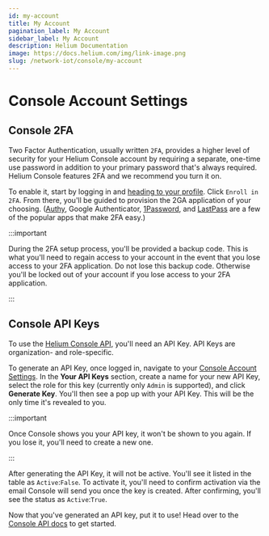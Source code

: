 ```yaml
---
id: my-account
title: My Account
pagination_label: My Account
sidebar_label: My Account
description: Helium Documentation
image: https://docs.helium.com/img/link-image.png
slug: /network-iot/console/my-account
---
```


# Console Account Settings

## Console 2FA

Two Factor Authentication, usually written `2FA`, provides a higher level of security for your
Helium Console account by requiring a separate, one-time use password in addition to your primary
password that's always required. Helium Console features 2FA and we recommend you turn it on.

To enable it, start by logging in and [heading to your profile](https://console.helium.com/profile).
Click `Enroll in 2FA`. From there, you'll be guided to provision the 2GA application of your
choosing. ([Authy](https://authy.com/), Google Authenticator, [1Password](https://1password.com/),
and [LastPass](https://www.lastpass.com) are a few of the popular apps that make 2FA easy.)

:::important

During the 2FA setup process, you'll be provided a backup code. This is what you'll need to regain
access to your account in the event that you lose access to your 2FA application. Do not lose this
backup code. Otherwise you'll be locked out of your account if you lose access to your 2FA
application.

:::

## Console API Keys

To use the [Helium Console API](/archive/api/console), you'll need an API Key. API Keys are
organization- and role-specific.

To generate an API Key, once logged in, navigate to your
[Console Account Settings](https://console.helium.com/profile). In the **Your API Keys** section,
create a name for your new API Key, select the role for this key (currently only `Admin` is
supported), and click **Generate Key**. You'll then see a pop up with your API Key. This will be the
only time it's revealed to you.

:::important

Once Console shows you your API key, it won't be shown to you again. If you lose it, you'll need to
create a new one.

:::

After generating the API Key, it will not be active. You'll see it listed in the table as
`Active`:`False`. To activate it, you'll need to confirm activation via the email Console will send
you once the key is created. After confirming, you'll see the status as `Active`:`True`.

Now that you've generated an API key, put it to use! Head over to the
[Console API docs](/archive/api/console) to get started.
